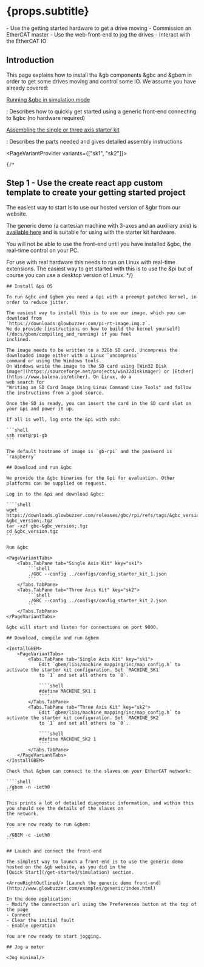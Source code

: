 

# {props.subtitle}
<Tldr>
    - Use the getting started hardware to get a drive moving
    - Commission an EtherCAT master
    - Use the web-front-end to jog the drives
    - Interact with the EtherCAT IO
</Tldr>

## Introduction

This page explains how to install the &gb components &gbc and &gbem in order to get some drives moving and control some IO.
We assume you have already covered:

[Running &gbc in simulation mode](/get-started/simulation)

: Describes how to quickly get started using a generic front-end connecting to &gbc (no hardware required)

[Assembling the single or three axis starter kit](/get-started/kits/overview)

: Describes the parts needed and gives detailed assembly instructions

<PageVariantProvider variants={["sk1", "sk2"]}>

    {/*
## Step 1 - Use the create react app custom template to create your getting started project

The easiest way to start is to use our hosted version of &gbr from our website.

The generic demo (a cartesian machine with 3-axes and an auxiliary axis) is <a href="https://preview.glowbuzzer.com/examples/generic/index.html">available here</a> and is suitable for using with the starter kit hardware.

You will not be able to use the front-end until you have installed &gbc, the real-time control on your PC.

For use with real hardware this needs to run on Linux with real-time extensions. The easiest way to get started with this is to use the &pi but of course you can use a desktop version of Linux.
*/}

    ## Install &pi OS

    To run &gbc and &gbem you need a &pi with a preempt patched kernel, in order to reduce jitter.

    The easiest way to install this is to use our image, which you can download from
    `https://downloads.glowbuzzer.com/pi-rt-image.img.z`.
    We do provide [instructions on how to build the kernel yourself](/docs/gbem/compiling_and_running) if you feel
    inclined.

    The image needs to be written to a 32Gb SD card. Uncompress the downloaded image either with a Linux `uncompress`
    command or using the Windows tools.
    On Windows write the image to the SD card using [Win32 Disk
    imager](https://sourceforge.net/projects/win32diskimager) or [Etcher](https://www.balena.io/etcher). On Linux, do a
    web search for
    "Writing an SD Card Image Using Linux Command Line Tools" and follow the instructions from a good source.

    Once the SD is ready, you can insert the card in the SD card slot on your &pi and power it up.

    If all is well, log onto the &pi with ssh:

    ```shell
    ssh root@rpi-gb
    ```

    The default hostname of image is `gb-rpi` and the password is `raspberry`

    ## Download and run &gbc

    We provide the &gbc binaries for the &pi for evaluation. Other platforms can be supplied on request.

    Log in to the &pi and download &gbc:

    ````shell
    wget https://downloads.glowbuzzer.com/releases/gbc/rpi/refs/tags/&gbc_version;/gbc-&gbc_version;.tgz
    tar -xzf gbc-&gbc_version;.tgz
    cd &gbc_version.tgz
    ````

    Run &gbc

    <PageVariantTabs>
        <Tabs.TabPane tab="Single Axis Kit" key="sk1">
            ```shell
            ./GBC --config ../configs/config_starter_kit_1.json
            ```
        </Tabs.TabPane>
        <Tabs.TabPane tab="Three Axis Kit" key="sk2">
            ```shell
            ./GBC --config ../configs/config_starter_kit_2.json
            ```
        </Tabs.TabPane>
    </PageVariantTabs>

    &gbc will start and listen for connections on port 9000.

    ## Download, compile and run &gbem

    <InstallGBEM>
        <PageVariantTabs>
            <Tabs.TabPane tab="Single Axis Kit" key="sk1">
                Edit `gbem/libs/machine_mapping/inc/map_config.h` to activate the starter kit configuration. Set `MACHINE_SK1`
                to `1` and set all others to `0`.

                ````shell
                #define MACHINE_SK1 1
                ````
            </Tabs.TabPane>
            <Tabs.TabPane tab="Three Axis Kit" key="sk2">
                Edit `gbem/libs/machine_mapping/inc/map_config.h` to activate the starter kit configuration. Set `MACHINE_SK2`
                to `1` and set all others to `0`.

                ````shell
                #define MACHINE_SK2 1
                ````
            </Tabs.TabPane>
        </PageVariantTabs>
    </InstallGBEM>

    Check that &gbem can connect to the slaves on your EtherCAT network:

    ````shell
    ./gbem -n -ieth0
    ````

    This prints a lot of detailed diagnostic information, and within this you should see the details of the slaves on
    the network.

    You are now ready to run &gbem:
    ```
    ./GBEM -c -ieth0
    ```

    ## Launch and connect the front-end

    The simplest way to launch a front-end is to use the generic demo hosted on the &gb website, as you did in the
    [Quick Start](/get-started/simulation) section.

    <ArrowRightOutlined/> [Launch the generic demo front-end](http://www.glowbuzzer.com/examples/generic/index.html)

    In the demo application:
    - Modify the connection url using the Preferences button at the top of the page
    - Connect
    - Clear the initial fault
    - Enable operation

    You are now ready to start jogging.

    ## Jog a motor

    <Jog minimal/>

</PageVariantProvider>



